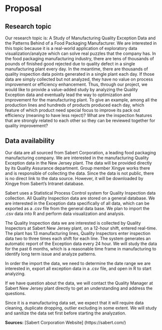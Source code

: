# Proposal

## Research topic

Our research topic is: A Study of Manufacturing Quality Exception Data and the Patterns Behind of a Food Packaging Manufacturer. We are interested in this topic because it is a real-world application of exploratory data visualization/analyze which can solve real puzzles that the company has. In the food packaging manufacturing industry, there are tens of thousands of pounds of finished good rejected due to quality defect in a single manufacturing plant every day. In the meantime, there are thousands of quality inspection data points generated in a single plant each day. If those data are simply collected but not analyzed, they have no value on process improvement or efficiency enhancement. Thus, through our project, we would like to provide a value-added study by analyzing the Quality Exception data and eventually lead the way to optimization and improvement for the manufacturing plant. To give an example, among all the production lines and hundreds of products produced each day, which feature of which product need special focus to improve its pack out efficiency (meaning to have less reject)? What are the inspection features that are strongly related to each other so they can be reviewed together for quality improvement?

## Data availability

Our data are all sourced from Sabert Corporation, a leading food packaging manufacturing company. We are interested in the manufacturing Quality Exception data in the New Jersey plant. The data will be provided directly by its Quality Assurance department. Group member Xingye works there and is responsible of collecting the data. Since the data is not public, there is no direct link to the data source. However, it will be downloaded by Xingye from Sabert’s Intranet database. 

Sabert uses a Statistical Process Control system for Quality Inspection data collection. All Quality Inspection data are stored on a general database. We are interested in the Exception data specifically of all data, which can be exported as a .csv file from the general data base. We plan to import the .csv data into R and perform data visualization and analysis. 

The Quality Inspection data we are interested is collected by Quality Inspectors at Sabert New Jersey plant, on a 12-hour shift, entered real-time. The plant has 13 manufacturing lines, Quality Inspectors enter inspection data two to three times each shift for each line. The system generates an automatic report of the Exception data every 24 hour. We will study the data for the past 6 months, which is a reasonable time frame in manufacturing to identify long term issue and analyze patterns. 

In order the import the data, we need to determine the date range we are interested in, export all exception data in a .csv file, and open in R to start analyzing.

If we have question about the data, we will contact the Quality Manager at Sabert New Jersey plant directly to get an understanding and address the questions.

Since it is a manufacturing data set, we expect that it will require data cleaning, duplicate dropping, outlier excluding in some extent. We will study and sanitize the data set first before starting the analyzation. 

**Sources:**
[Sabert Corporation Website] (https://sabert.com/)


